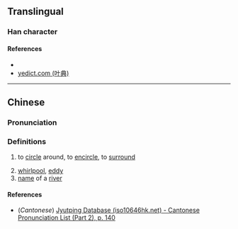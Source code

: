 {{character info/new}}
==Translingual==

===Han character===
{{Han char|rn=85|rad=水|as=08|sn=11|four=37120|canj=EBGR|ids=⿰氵周}}

====References====
* {{Han ref|kx=0629.180|dkj=17630|dj=1031.120|hdz=31656.020|uh=6DCD|ud=28109|bh=D645|bd=54853}}
* [http://yedict.com/htm/6D/6DCD.htm yedict.com (叶典)]

----

==Chinese==
{{zh-forms}}

===Pronunciation===
{{zh-pron
|m=zhōu
|c=zau1
|mc=
|oc=
|ma=
|cat=v,n,pn
}}

===Definitions===
{{zh-hanzi}}

# {{lb|zh|archaic}} to [[circle]] around, to [[encircle]], to [[surround]]
# [[whirlpool]], [[eddy]]
# [[name]] of a [[river]]

====References====
* (''Cantonese'') [http://www.iso10646hk.net/jp/document/download.jsp Jyutping Database (iso10646hk.net) - Cantonese Pronunciation List (Part 2), p. 140]